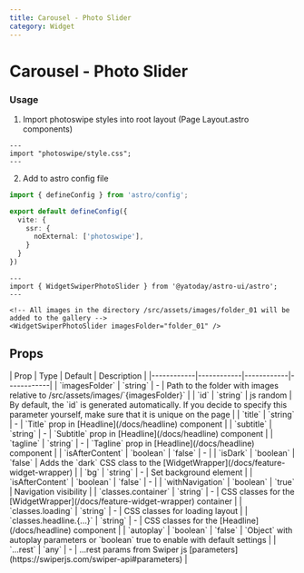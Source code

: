 ```yaml
---
title: Carousel - Photo Slider
category: Widget
---
```



# Carousel - Photo Slider


<Demo title="">
  <WidgetSwiperPhotoSlider
    title="More ideas and inspiration"
    subtitle="Embark on a design journey that surpasses pixels, entering a realm of imagination."
    imagesFolder="portfolio_01"
  />
</Demo>

### Usage

1. Import photoswipe styles into root layout (Page Layout.astro components)

```astro
---
import "photoswipe/style.css";
---
```

2. Add to astro config file

```ts
import { defineConfig } from 'astro/config';

export default defineConfig({
  vite: {
    ssr: {
      noExternal: ['photoswipe'],
    }
  }
})
```

```astro
---
import { WidgetSwiperPhotoSlider } from '@yatoday/astro-ui/astro';
---

<!-- All images in the directory /src/assets/images/folder_01 will be added to the gallery -->
<WidgetSwiperPhotoSlider imagesFolder="folder_01" />
```

## Props

<div className="overflow-x-auto">
  | Prop | Type | Default | Description |
  |------------|------------|------------|------------|
  | `imagesFolder` | `string` | - | Path to the folder with images relative to /src/assets/images/`{imagesFolder}` |
  | `id` | `string` | js random | By default, the `id` is generated automatically. If you decide to specify this parameter yourself, make sure that it is unique on the page |
  | `title` | `string` | - | `Title` prop in [Headline](/docs/headline) component |
  | `subtitle` | `string` | - | `Subtitle` prop in [Headline](/docs/headline) component |
  | `tagline` | `string` | - | `Tagline` prop in [Headline](/docs/headline) component |
  | `isAfterContent` | `boolean` | `false` | - |
  | `isDark` | `boolean` | `false` | Adds the `dark` CSS class to the [WidgetWrapper](/docs/feature-widget-wrapper) |
  | `bg` | `string` | - | Set background element |
  | `isAfterContent` | `boolean` | `false` | - |
  | `withNavigation` | `boolean` | `true` | Navigation visibility |
  | `classes.container` | `string` | - | CSS classes for the [WidgetWrapper](/docs/feature-widget-wrapper) container |
  | `classes.loading` | `string` | - | CSS classes for loading layout |
  | `classes.headline.{...}` | `string` | - | CSS classes for the [Headline](/docs/headline) component |
  | `autoplay` | `boolean` | `false` | `Object` with autoplay parameters or `boolean` true to enable with default settings |
  | `...rest` | `any` | - | ...rest params from Swiper js [parameters](https://swiperjs.com/swiper-api#parameters) |
</div>
